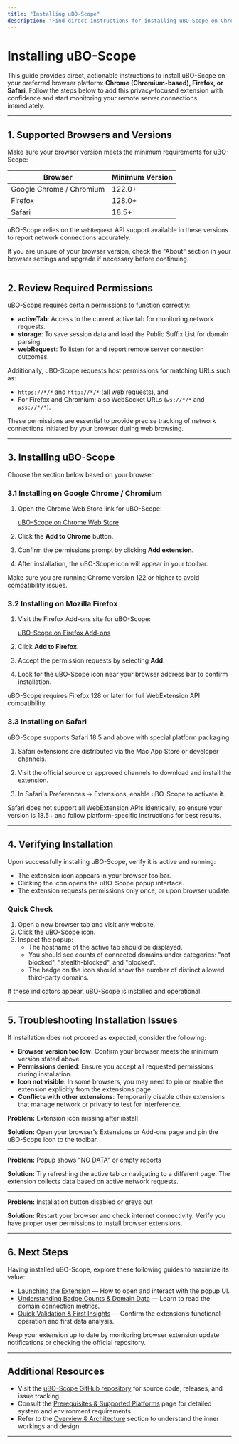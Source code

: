 ```yaml
---
title: "Installing uBO-Scope"
description: "Find direct instructions for installing uBO-Scope on Chrome, Firefox, and Safari. Follow official marketplace links, review permissions, and complete installation in seconds. This actionable guide ensures users can add the extension with confidence, regardless of platform."
---
```


# Installing uBO-Scope

This guide provides direct, actionable instructions to install uBO-Scope on your preferred browser platform: **Chrome (Chromium-based), Firefox, or Safari**. Follow the steps below to add this privacy-focused extension with confidence and start monitoring your remote server connections immediately.

---

## 1. Supported Browsers and Versions

Make sure your browser version meets the minimum requirements for uBO-Scope:

| Browser           | Minimum Version |
|-------------------|-----------------|
| Google Chrome / Chromium | 122.0+         |
| Firefox           | 128.0+          |
| Safari            | 18.5+           |

uBO-Scope relies on the `webRequest` API support available in these versions to report network connections accurately.

<Tip>
If you are unsure of your browser version, check the "About" section in your browser settings and upgrade if necessary before continuing.
</Tip>

---

## 2. Review Required Permissions

uBO-Scope requires certain permissions to function correctly:

- **activeTab**: Access to the current active tab for monitoring network requests.
- **storage**: To save session data and load the Public Suffix List for domain parsing.
- **webRequest**: To listen for and report remote server connection outcomes.

Additionally, uBO-Scope requests host permissions for matching URLs such as:
- `https://*/*` and `http://*/*` (all web requests), and
- For Firefox and Chromium: also WebSocket URLs (`ws://*/*` and `wss://*/*`).

<Info>
These permissions are essential to provide precise tracking of network connections initiated by your browser during web browsing.
</Info>

---

## 3. Installing uBO-Scope

Choose the section below based on your browser.

### 3.1 Installing on Google Chrome / Chromium

1. Open the Chrome Web Store link for uBO-Scope:

   [uBO-Scope on Chrome Web Store](https://chromewebstore.google.com/detail/ubo-scope/bbdpgcaljkaaigfcomhidmneffjjjfgp)

2. Click the **Add to Chrome** button.

3. Confirm the permissions prompt by clicking **Add extension**.

4. After installation, the uBO-Scope icon will appear in your toolbar.

<Tip>
Make sure you are running Chrome version 122 or higher to avoid compatibility issues.
</Tip>

### 3.2 Installing on Mozilla Firefox

1. Visit the Firefox Add-ons site for uBO-Scope:

   [uBO-Scope on Firefox Add-ons](https://addons.mozilla.org/firefox/addon/ubo-scope/)

2. Click **Add to Firefox**.

3. Accept the permission requests by selecting **Add**.

4. Look for the uBO-Scope icon near your browser address bar to confirm installation.

<Tip>
uBO-Scope requires Firefox 128 or later for full WebExtension API compatibility.
</Tip>

### 3.3 Installing on Safari

uBO-Scope supports Safari 18.5 and above with special platform packaging.

1. Safari extensions are distributed via the Mac App Store or developer channels. 

2. Visit the official source or approved channels to download and install the extension.

3. In Safari's Preferences → Extensions, enable uBO-Scope to activate it.

<Warning>
Safari does not support all WebExtension APIs identically, so ensure your version is 18.5+ and follow platform-specific instructions for best results.
</Warning>

---

## 4. Verifying Installation

Upon successfully installing uBO-Scope, verify it is active and running:

- The extension icon appears in your browser toolbar.
- Clicking the icon opens the uBO-Scope popup interface.
- The extension requests permissions only once, or upon browser update.

### Quick Check

1. Open a new browser tab and visit any website.
2. Click the uBO-Scope icon.
3. Inspect the popup:
   - The hostname of the active tab should be displayed.
   - You should see counts of connected domains under categories: "not blocked", "stealth-blocked", and "blocked".
   - The badge on the icon should show the number of distinct allowed third-party domains.

<Check>
If these indicators appear, uBO-Scope is installed and operational.
</Check>

---

## 5. Troubleshooting Installation Issues

If installation does not proceed as expected, consider the following:

- **Browser version too low**: Confirm your browser meets the minimum version stated above.
- **Permissions denied**: Ensure you accept all requested permissions during installation.
- **Icon not visible**: In some browsers, you may need to pin or enable the extension explicitly from the extensions page.
- **Conflicts with other extensions**: Temporarily disable other extensions that manage network or privacy to test for interference.

<Accordion title="Common Problems and Fixes">

**Problem:** Extension icon missing after install

**Solution:** Open your browser's Extensions or Add-ons page and pin the uBO-Scope icon to the toolbar.

---

**Problem:** Popup shows "NO DATA" or empty reports

**Solution:** Try refreshing the active tab or navigating to a different page. The extension collects data based on active network requests.

---

**Problem:** Installation button disabled or greys out

**Solution:** Restart your browser and check internet connectivity. Verify you have proper user permissions to install browser extensions.

</Accordion>

---

## 6. Next Steps

Having installed uBO-Scope, explore these following guides to maximize its value:

- [Launching the Extension](#) — How to open and interact with the popup UI.
- [Understanding Badge Counts & Domain Data](#) — Learn to read the domain connection metrics.
- [Quick Validation & First Insights](#) — Confirm the extension’s functional operation and first data analysis.

<Callout type="tip">
Keep your extension up to date by monitoring browser extension update notifications or checking the official repository.
</Callout>

---

## Additional Resources

- Visit the [uBO-Scope GitHub repository](https://github.com/gorhill/uBO-Scope) for source code, releases, and issue tracking.
- Consult the [Prerequisites & Supported Platforms](../getting-started/setup-install/prerequisites) page for detailed system and environment requirements.
- Refer to the [Overview & Architecture](../overview/architecture-concepts-features/architecture-overview) section to understand the inner workings and design.

---